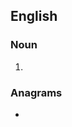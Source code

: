 {{also|tie ins}}
==English==

===Noun===
{{head|en|noun form}}

# {{plural of|tie-in|lang=en}}

===Anagrams===
* {{anagrams|en|a=eiinst|seniti|tinies}}